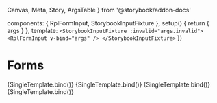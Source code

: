   Canvas,
  Meta,
  Story,
  ArgsTable
} from '@storybook/addon-docs'

  components: { RplFormInput, StorybookInputFixture },
  setup() {
    return { args }
  },
  template: `<StorybookInputFixture :invalid="args.invalid">
    <RplFormInput v-bind="args" />
  </StorybookInputFixture>`
})

<Meta title='Forms/Input' component={RplFormInput} />

# Forms

<ArgsTable of={RplFormInput} />

<Canvas>
  <Story
    name='Default'
    args={{
      type: 'text',
      placeholder: 'Enter some text'
    }}
  >
    {SingleTemplate.bind()}
  </Story>
</Canvas>

<Canvas>
  <Story
    name='Reverse'
    parameters={{
      background: 'gray'
    }}
    args={{
      type: 'text',
      placeholder: 'Enter some text',
      variant: 'reverse'
    }}
  >
    {SingleTemplate.bind()}
  </Story>
</Canvas>

<Canvas>
  <Story
    name='with Icons'
    args={{
      prefixIcon: 'icon-arrow-left',
      suffixIcon: 'icon-arrow-right',
    }}
  >
    {SingleTemplate.bind()}
  </Story>
</Canvas>

<Canvas>
  <Story
    name='Inactive'
    args={{
      disabled: true,
      prefixIcon: 'icon-arrow-left',
      suffixIcon: 'icon-arrow-right',
      value: 'Some value'
    }}
  >
    {SingleTemplate.bind()}
  </Story>
</Canvas>

